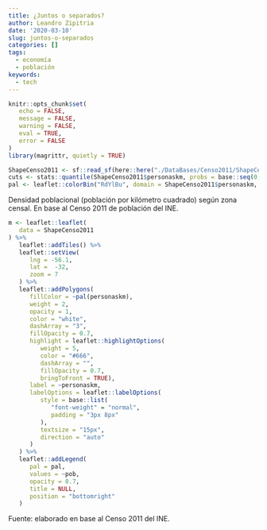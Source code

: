 ```yaml
---
title: ¿Juntos o separados?
author: Leandro Zipitria
date: '2020-03-10'
slug: juntos-o-separados
categories: []
tags:
  - economía
  - población
keywords:
  - tech
---
```


```r
knitr::opts_chunk$set(
   echo = FALSE,
   message = FALSE,
   warning = FALSE,
   eval = TRUE,
   error = FALSE
)
library(magrittr, quietly = TRUE)
```

```r
ShapeCenso2011 <- sf::read_sf(here::here("./DataBases/Censo2011/ShapeCenso2011.shp"))
cuts <- stats::quantile(ShapeCenso2011$personaskm, probs = base::seq(0, 1, by = 0.1))
pal <- leaflet::colorBin("RdYlBu", domain = ShapeCenso2011$personaskm, bins = cuts, reverse = TRUE)
```

Densidad poblacional (población por kilómetro cuadrado) según zona censal. En base al Censo 2011 de población del INE.

```r
m <- leaflet::leaflet(
   data = ShapeCenso2011
) %>%
   leaflet::addTiles() %>%
   leaflet::setView(
      lng = -56.1,
      lat =  -32,
      zoom = 7
   ) %>%
   leaflet::addPolygons(
      fillColor = ~pal(personaskm),
      weight = 2,
      opacity = 1,
      color = "white",
      dashArray = "3",
      fillOpacity = 0.7,
      highlight = leaflet::highlightOptions(
         weight = 5,
         color = "#666",
         dashArray = "",
         fillOpacity = 0.7,
         bringToFront = TRUE),
      label = ~personaskm,
      labelOptions = leaflet::labelOptions(
         style = base::list(
            "font-weight" = "normal",
            padding = "3px 8px"
         ),
         textsize = "15px",
         direction = "auto"
      )
   ) %>%
   leaflet::addLegend(
      pal = pal,
      values = ~pob,
      opacity = 0.7,
      title = NULL,
      position = "bottomright"
   )
```

Fuente: elaborado en base al Censo 2011 del INE.